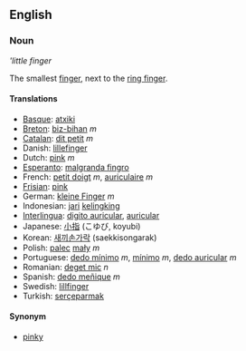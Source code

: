 ==English==
===Noun===
'''little finger''

The smallest [[finger]], next to the [[ring finger]].

====Translations====
*[[Basque]]: [[atxiki]]
*[[Breton]]: [[biz-bihan]] ''m''
*[[Catalan]]: [[dit petit]] ''m''
*Danish: [[lillefinger]]
*Dutch: [[pink]] ''m''
*[[Esperanto]]: [[malgranda fingro]]
*French: [[petit doigt]] ''m'', [[auriculaire]] ''m''
*[[Frisian]]: [[pink]]
*German: [[kleine Finger]] ''m''
*Indonesian: [[jari]] [[kelingking]]
*[[Interlingua]]: [[digito auricular]], [[auricular]]
*Japanese: [[小指]] (こゆび, koyubi)
*Korean: [[새끼손가락]] (saekkisongarak)
*Polish: [[palec]] [[mały]] ''m''
*Portuguese: [[dedo mínimo]] ''m'', [[mínimo]] ''m'', [[dedo auricular]] ''m''
*Romanian: [[deget mic]] ''n''
*Spanish: [[dedo meñique]] ''m''
*Swedish: [[lillfinger]]
*Turkish: [[serçeparmak]]

====Synonym====
*[[pinky]]